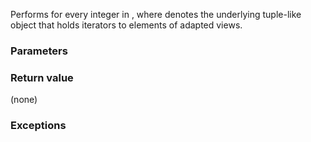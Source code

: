 {{title|iter_swap{{small|(ranges::zip_view::''iterator'')}}}}
{{cpp/ranges/zip_view/navbar}}
{{ddcl|since=c++23|
friend constexpr void iter_swap( const /*iterator*/&amp; x, const /*iterator*/&amp; y )
    noexcept(/* see below */)
        requires (std::indirectly_swappable&lt;ranges::iterator_t&lt;
            /*maybe-const*/&lt;Const, Views&gt;&gt;&gt; &amp;&amp; ...);
}}

Performs {{c|ranges::iter_swap(std::get&lt;i&gt;(x.current_), std::get&lt;i&gt;(y.current_))}} for every integer {{tt|i}} in {{range|0|sizeof...(Views)}}, where {{tti|current_}} denotes the underlying tuple-like object that holds iterators to elements of adapted views.

{{cpp/hidden friend|{{tt|zip_view::''iterator''&lt;Const&gt;}}}}

===Parameters===
{{par begin}}
{{par|x, y|iterators to the elements to swap}}
{{par end}}

===Return value===
(none)

===Exceptions===
{{noexcept|
  (noexcept(ranges::iter_swap(
    declval&lt;const ranges::iterator_t&lt;/*maybe-const*/&lt;Const, Views&gt;&gt;&amp;&gt;(),
    declval&lt;const ranges::iterator_t&lt;/*maybe-const*/&lt;Const, Views&gt;&gt;&amp;&gt;())) &amp;&amp;...)}}

{{langlinks|de|es|fr|ja|ru|zh}}